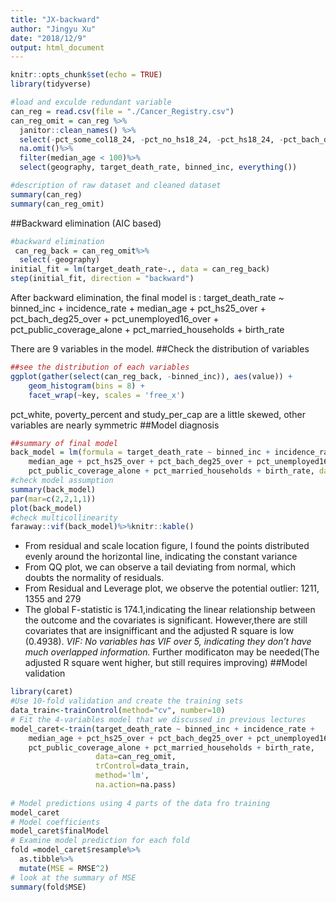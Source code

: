 ```yaml
---
title: "JX-backward"
author: "Jingyu Xu"
date: "2018/12/9"
output: html_document
---
```

```r
knitr::opts_chunk$set(echo = TRUE)
library(tidyverse)
```
```r
#load and exculde redundant variable
can_reg = read.csv(file = "./Cancer_Registry.csv")
can_reg_omit = can_reg %>% 
  janitor::clean_names() %>% 
  select(-pct_some_col18_24, -pct_no_hs18_24, -pct_hs18_24, -pct_bach_deg18_24, -avg_ann_count, -avg_deaths_per_year, -med_income, -pop_est2015, -median_age_male, -median_age_female, -percent_married, -pct_employed16_over, -pct_private_coverage, -pct_private_coverage_alone, -pct_emp_priv_coverage, -pct_public_coverage, -pct_black, -pct_asian, -pct_other_race) %>% 
  na.omit()%>%
  filter(median_age < 100)%>%
  select(geography, target_death_rate, binned_inc, everything())
```
```r
#description of raw dataset and cleaned dataset
summary(can_reg)
summary(can_reg_omit)
```
##Backward elimination (AIC based)
```r
#backward elimination
 can_reg_back = can_reg_omit%>%
  select(-geography)
initial_fit = lm(target_death_rate~., data = can_reg_back)
step(initial_fit, direction = "backward")
```
After backward elimination, the final model is : 
target_death_rate ~ binned_inc + incidence_rate + 
    median_age + pct_hs25_over + pct_bach_deg25_over + pct_unemployed16_over + 
    pct_public_coverage_alone + pct_married_households + birth_rate
    
There are 9 variables in the model.
##Check the distribution of variables
```r
##see the distribution of each variables
ggplot(gather(select(can_reg_back, -binned_inc)), aes(value)) + 
    geom_histogram(bins = 8) + 
    facet_wrap(~key, scales = 'free_x')
```
pct_white, poverty_percent and study_per_cap are a little skewed, other variables are nearly symmetric
##Model diagnosis
```r
##summary of final model
back_model = lm(formula = target_death_rate ~ binned_inc + incidence_rate + 
    median_age + pct_hs25_over + pct_bach_deg25_over + pct_unemployed16_over + 
    pct_public_coverage_alone + pct_married_households + birth_rate, data = can_reg_back)
#check model assumption
summary(back_model)
par(mar=c(2,2,1,1))
plot(back_model)
#check multicollinearity
faraway::vif(back_model)%>%knitr::kable()
```
*  From residual and scale location figure, I found the points distributed evenly around the horizontal line, indicating the constant variance
*  From QQ plot, we can observe a tail deviating from normal, which doubts the normality of residuals.
* From Residual and Leverage plot, we observe the potential outlier: 1211, 1355 and 279
* The global F-statistic is 174.1,indicating the linear relationship between the outcome and the covariates is significant. However,there are still covariates that are insignifficant and the adjusted R square is low (0.4938).
*VIF: No variables has VIF over 5, indicating they don't have much overlapped information.
*Further modificaton may be needed(The adjusted R square went higher, but still requires improving)
##Model validation
```r
library(caret)
#Use 10-fold validation and create the training sets
data_train<-trainControl(method="cv", number=10)
# Fit the 4-variables model that we discussed in previous lectures
model_caret<-train(target_death_rate ~ binned_inc + incidence_rate + 
    median_age + pct_hs25_over + pct_bach_deg25_over + pct_unemployed16_over + 
    pct_public_coverage_alone + pct_married_households + birth_rate,
                   data=can_reg_omit,
                   trControl=data_train,
                   method='lm',
                   na.action=na.pass)
  
# Model predictions using 4 parts of the data fro training 
model_caret
# Model coefficients
model_caret$finalModel
# Examine model prediction for each fold
fold =model_caret$resample%>%
  as.tibble%>%
  mutate(MSE = RMSE^2)
# look at the summary of MSE
summary(fold$MSE)
```